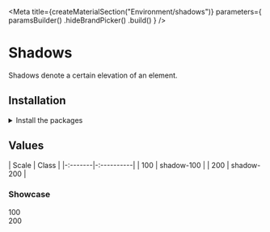 
<Meta
    title={createMaterialSection("Environment/shadows")}
    parameters={
        paramsBuilder()
            .hideBrandPicker()
            .build()
    }
/>

<Anchor storyId="materials-environment-shadows--page" />

<GithubLink filePath="/packages/tachyons/src" />

# Shadows

Shadows denote a certain elevation of an element.

## Installation

<details><summary >Install the packages</summary>

Install from <a href={INSTALLATION_PAGE}>the React bundle</a> or as a single package:

```bash
npm install @orbit-ui/css-normalize @orbit-ui/tachyons @orbit-ui/foundation
```

</details>

## Values

| Scale   | Class      |
|-:-------|-:----------|
| 100     | shadow-100 |
| 200     | shadow-200 |

### Showcase

<div className="flex mt6">
    <div className="mr10 tc">
        <div className="mw6 shadow-100">
            <div className="w13 h13 bg-white" />
        </div>
        <span className="dib tc mt3">100</span>
    </div>
    <div className="tc">
        <div className="mw6 shadow-200">
            <div className="w13 h13 bg-white" />
        </div>
        <span className="dib tc mt3">200</span>
    </div>
</div>
